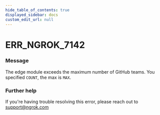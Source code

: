 ```yaml
---
hide_table_of_contents: true
displayed_sidebar: docs
custom_edit_url: null
---
```



# ERR_NGROK_7142

### Message
The edge module exceeds the maximum number of GitHub teams. You specified `COUNT`, the max is `MAX`.

### Further help
If you're having trouble resolving this error, please reach out to [support@ngrok.com](mailto:support@ngrok.com?subject=Help%20with%20ERR_NGROK_7142)


<ErrorDetails error='err_ngrok_7142' />
